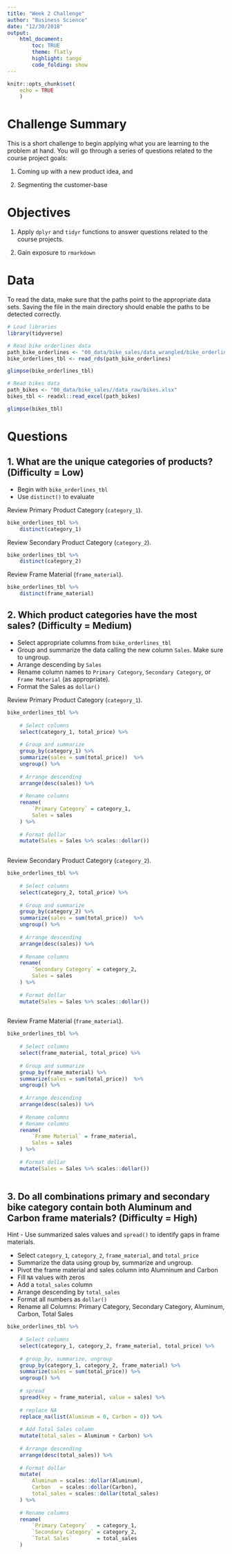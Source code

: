 ---
title: "Week 2 Challenge"
author: "Business Science"
date: "12/30/2018"
output: 
    html_document:
        toc: TRUE
        theme: flatly
        highlight: tango
        code_folding: show
---

```{r setup, include=FALSE}
knitr::opts_chunk$set(
    echo = TRUE
    )
```

# Challenge Summary

This is a short challenge to begin applying what you are learning to the problem at hand. You will go through a series of questions related to the course project goals: 

1. Coming up with a new product idea, and 

2. Segmenting the customer-base

# Objectives

1. Apply `dplyr` and `tidyr` functions to answer questions related to the course projects. 

2. Gain exposure to `rmarkdown`

# Data

To read the data, make sure that the paths point to the appropriate data sets. Saving the file in the main directory should enable the paths to be detected correctly. 

```{r, message=FALSE, warning=FALSE}
# Load libraries
library(tidyverse)
```

```{r}
# Read bike orderlines data
path_bike_orderlines <- "00_data/bike_sales/data_wrangled/bike_orderlines.rds"
bike_orderlines_tbl <- read_rds(path_bike_orderlines)

glimpse(bike_orderlines_tbl)
```

```{r}
# Read bikes data
path_bikes <- "00_data/bike_sales//data_raw/bikes.xlsx"
bikes_tbl <- readxl::read_excel(path_bikes)

glimpse(bikes_tbl)
```

# Questions



## 1. What are the unique categories of products? (Difficulty = Low)

- Begin with `bike_orderlines_tbl`
- Use `distinct()` to evaluate 

Review Primary Product Category (`category_1`).

```{r}
bike_orderlines_tbl %>%
    distinct(category_1)
```


Review Secondary Product Category (`category_2`).

```{r}
bike_orderlines_tbl %>%
    distinct(category_2)
```

Review Frame Material (`frame_material`).

```{r}
bike_orderlines_tbl %>%
    distinct(frame_material)
```


## 2. Which product categories have the most sales? (Difficulty = Medium)

- Select appropriate columns from `bike_orderlines_tbl`
- Group and summarize the data calling the new column `Sales`. Make sure to ungroup. 
- Arrange descending by `Sales`
- Rename column names to `Primary Category`, `Secondary Category`, or `Frame Material` (as appropriate).
- Format the Sales as `dollar()` 

Review Primary Product Category (`category_1`).

```{r}
bike_orderlines_tbl %>%
    
    # Select columns
    select(category_1, total_price) %>%
    
    # Group and summarize
    group_by(category_1) %>%
    summarize(sales = sum(total_price))  %>%
    ungroup() %>%
    
    # Arrange descending
    arrange(desc(sales)) %>%
    
    # Rename columns
    rename(
        `Primary Category` = category_1,
        Sales = sales
    ) %>%
    
    # Format dollar
    mutate(Sales = Sales %>% scales::dollar())
    
```

Review Secondary Product Category (`category_2`).

```{r}
bike_orderlines_tbl %>%
    
    # Select columns
    select(category_2, total_price) %>%
    
    # Group and summarize
    group_by(category_2) %>%
    summarize(sales = sum(total_price))  %>%
    ungroup() %>%
    
    # Arrange descending
    arrange(desc(sales)) %>%
    
    # Rename columns
    rename(
        `Secondary Category` = category_2,
        Sales = sales
    ) %>%
    
    # Format dollar
    mutate(Sales = Sales %>% scales::dollar())
    
```


Review Frame Material (`frame_material`).

```{r}
bike_orderlines_tbl %>%
    
    # Select columns
    select(frame_material, total_price) %>%
    
    # Group and summarize
    group_by(frame_material) %>%
    summarize(sales = sum(total_price))  %>%
    ungroup() %>%
    
    # Arrange descending
    arrange(desc(sales)) %>%
    
    # Rename columns
    # Rename columns
    rename(
        `Frame Material` = frame_material,
        Sales = sales
    ) %>%
    
    # Format dollar
    mutate(Sales = Sales %>% scales::dollar())
    
```

## 3. Do all combinations primary and secondary bike category contain both Aluminum and Carbon frame materials? (Difficulty = High)

Hint - Use summarized sales values and `spread()` to identify gaps in frame materials. 

- Select `category_1`, `category_2`, `frame_material`, and `total_price`
- Summarize the data using group by, summarize and ungroup. 
- Pivot the frame material and sales column into Alumninum and Carbon
- Fill `NA` values with zeros
- Add a `total_sales` column
- Arrange descending by `total_sales`
- Format all numbers as `dollar()`
- Rename all Columns: Primary Category, Secondary Category, Aluminum, Carbon, Total Sales

```{r}
bike_orderlines_tbl %>%
    
    # Select columns
    select(category_1, category_2, frame_material, total_price) %>%
    
    # group_by, summarize, ungroup
    group_by(category_1, category_2, frame_material) %>%
    summarize(sales = sum(total_price)) %>%
    ungroup() %>%
    
    # spread
    spread(key = frame_material, value = sales) %>%
    
    # replace NA
    replace_na(list(Aluminum = 0, Carbon = 0)) %>%
    
    # Add Total Sales column
    mutate(total_sales = Aluminum + Carbon) %>%
    
    # Arrange descending
    arrange(desc(total_sales)) %>%
    
    # Format dollar
    mutate(
        Aluminum = scales::dollar(Aluminum),
        Carbon   = scales::dollar(Carbon),
        total_sales = scales::dollar(total_sales)
    ) %>%
    
    # Rename columns
    rename(
        `Primary Category`   = category_1,
        `Secondary Category` = category_2,
        `Total Sales`        = total_sales
    ) 
```





